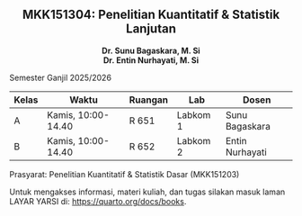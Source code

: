 ::: {style="text-align: center;"}
# MKK151304: Penelitian Kuantitatif & Statistik Lanjutan {.unnumbered}
:::

::: {style="text-align: center;"}
**Dr. Sunu Bagaskara, M. Si**\
**Dr. Entin Nurhayati, M. Si**
:::

Semester Ganjil 2025/2026

| Kelas | Waktu              | Ruangan | Lab      | Dosen           |
|-------|--------------------|---------|----------|-----------------|
| A     | Kamis, 10:00-14.40 | R 651   | Labkom 1 | Sunu Bagaskara  |
| B     | Kamis, 10:00-14.40 | R 652   | Labkom 2 | Entin Nurhayati |

Prasyarat: Penelitian Kuantitatif & Statistik Dasar (MKK151203)

Untuk mengakses informasi, materi kuliah, dan tugas silakan masuk laman LAYAR YARSI di: <https://quarto.org/docs/books>.
